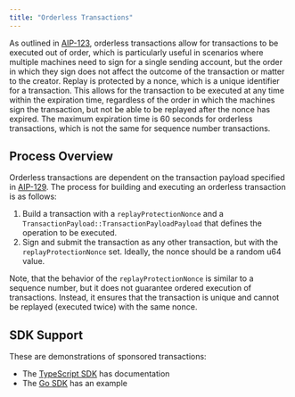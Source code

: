```yaml
---
title: "Orderless Transactions"
---
```


As outlined
in [AIP-123](https://github.com/aptos-foundation/AIPs/blob/main/aips/aip-123.md),
orderless transactions allow for transactions to be executed out of order, which
is particularly useful in scenarios where multiple machines need to sign for a
single sending account, but the order in which they sign does not affect the
outcome of the transaction or matter to the creator.  Replay is protected by a
nonce, which is a unique identifier for a transaction.  This allows for the
transaction to be executed at any time within the expiration time, regardless of
the order in which the machines sign the transaction, but not be able to be
replayed after the nonce has expired.  The maximum expiration time is 60 seconds
for orderless transactions, which is not the same for sequence number
transactions.

## Process Overview

Orderless transactions are dependent on the transaction payload specified in
[AIP-129](https://github.com/aptos-foundation/AIPs/blob/main/aips/aip-129.md).
The process for building and executing an orderless transaction is as follows:

1. Build a transaction with a `replayProtectionNonce` and a `TransactionPayload::TransactionPayloadPayload` that defines the operation to be executed.
2. Sign and submit the transaction as any other transaction, but with the
   `replayProtectionNonce` set.  Ideally, the nonce should be a random u64 value.

Note, that the behavior of the `replayProtectionNonce` is similar to a sequence
number, but it does not guarantee ordered execution of transactions. Instead, it
ensures that the transaction is unique and cannot be replayed (executed twice)
with the same nonce.

## SDK Support

These are demonstrations of sponsored transactions:

- The [TypeScript SDK](/build/sdks/ts-sdk/building-transactions/orderless-transactions) has documentation
- The [Go SDK](https://github.com/libra2org/aptos-go-sdk/tree/main/examples/orderless_transaction) has an example
